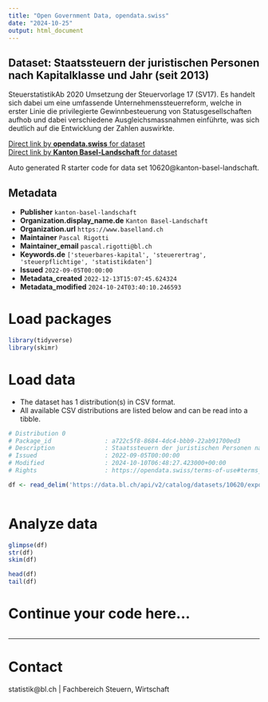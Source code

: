 ```yaml
---
title: "Open Government Data, opendata.swiss"
date: "2024-10-25"
output: html_document
---
```


## Dataset: Staatssteuern der juristischen Personen nach Kapitalklasse und Jahr (seit 2013)

SteuerstatistikAb 2020 Umsetzung der Steuervorlage 17 (SV17). Es handelt sich dabei um eine umfassende Unternehmenssteuerreform, welche in erster Linie die privilegierte Gewinnbesteuerung von Statusgesellschaften aufhob und dabei verschiedene Ausgleichsmassnahmen einführte, was sich deutlich auf die Entwicklung der Zahlen auswirkte.

[Direct link by **opendata.swiss** for dataset](https://opendata.swiss/de/dataset/staatssteuern-der-juristischen-personen-nach-kapitalklasse-und-jahr-ab-2013)<br>
[Direct link by **Kanton Basel-Landschaft** for dataset](https://data.bl.ch/explore/dataset/10620/)

Auto generated R starter code for data set 10620@kanton-basel-landschaft.

## Metadata

- **Publisher** `kanton-basel-landschaft`
- **Organization.display_name.de** `Kanton Basel-Landschaft`
- **Organization.url** `https://www.baselland.ch`
- **Maintainer** `Pascal Rigotti`
- **Maintainer_email** `pascal.rigotti@bl.ch`
- **Keywords.de** `['steuerbares-kapital', 'steuerertrag', 'steuerpflichtige', 'statistikdaten']`
- **Issued** `2022-09-05T00:00:00`
- **Metadata_created** `2022-12-13T15:07:45.624324`
- **Metadata_modified** `2024-10-24T03:40:10.246593`


# Load packages

```r

library(tidyverse)
library(skimr)

```

# Load data

-   The dataset has 1 distribution(s) in CSV format.
-   All available CSV distributions are listed below and can be read into a tibble.

```r

# Distribution 0
# Package_id               : a722c5f8-8684-4dc4-bbb9-22ab91700ed3
# Description              : Staatssteuern der juristischen Personen nach Kapitalklasse und Jahr (seit 2013) (csv)
# Issued                   : 2022-09-05T00:00:00
# Modified                 : 2024-10-10T06:48:27.423000+00:00
# Rights                   : https://opendata.swiss/terms-of-use#terms_by

df <- read_delim('https://data.bl.ch/api/v2/catalog/datasets/10620/exports/csv?use_labels=true')



```

# Analyze data

```r

glimpse(df)
str(df)
skim(df)

head(df)
tail(df)

```

# Continue your code here...

```r

```

------------------------------------------------------------------------

# Contact

statistik@bl.ch | Fachbereich Steuern, Wirtschaft
